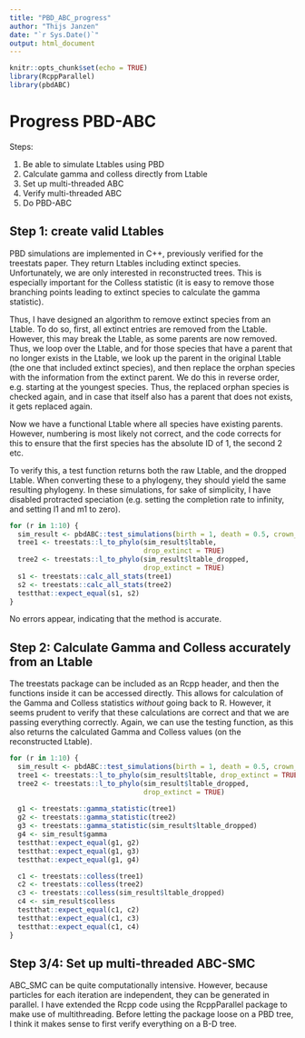 ```yaml
---
title: "PBD_ABC_progress"
author: "Thijs Janzen"
date: "`r Sys.Date()`"
output: html_document
---
```


```r
knitr::opts_chunk$set(echo = TRUE)
library(RcppParallel)
library(pbdABC)
```

# Progress PBD-ABC

Steps:

1)	Be able to simulate Ltables using PBD
2)	Calculate gamma and colless directly from Ltable
3)	Set up multi-threaded ABC
4)	Verify multi-threaded ABC
5)	Do PBD-ABC

## Step 1: create valid Ltables
PBD simulations are implemented in C++, previously verified for the treestats paper. They return Ltables including extinct species. Unfortunately, we are only interested in reconstructed trees. This is especially important for the Colless statistic (it is easy to remove those branching points leading to extinct species to calculate the gamma statistic).

Thus, I have designed an algorithm to remove extinct species from an Ltable. To do so, first, all extinct entries are removed from the Ltable. However, this may break the Ltable, as some parents are now removed. 
Thus, we loop over the Ltable, and for those species that have a parent that no longer exists in the Ltable, we look up the parent in the original Ltable (the one that included extinct species), and then replace the orphan species with the information from the extinct parent. We do this in reverse order, e.g. starting at the youngest species. Thus, the replaced orphan species is checked again, and in case that itself also has a parent that does not exists, it gets replaced again.

Now we have a functional Ltable where all species have existing parents. However, numbering is most likely not correct, and the code corrects for this to ensure that the first species has the absolute ID of 1, the second 2 etc.

To verify this, a test function returns both the raw Ltable, and the dropped Ltable. When converting these to a phylogeny, they should yield the same resulting phylogeny.
In these simulations, for sake of simplicity, I have disabled protracted speciation (e.g. setting the completion rate to infinity, and setting l1 and m1 to zero).

```r

for (r in 1:10) {
  sim_result <- pbdABC::test_simulations(birth = 1, death = 0.5, crown_age = 5)
  tree1 <- treestats::l_to_phylo(sim_result$ltable,
                                 drop_extinct = TRUE)
  tree2 <- treestats::l_to_phylo(sim_result$ltable_dropped,
                                 drop_extinct = TRUE)
  s1 <- treestats::calc_all_stats(tree1)
  s2 <- treestats::calc_all_stats(tree2)
  testthat::expect_equal(s1, s2)
}
```

No errors appear, indicating that the method is accurate.

## Step 2: Calculate Gamma and Colless accurately from an Ltable

The treestats package can be included as an Rcpp header, and then the functions inside it can be accessed directly. This allows for calculation of the Gamma and Colless statistics *without* going back to R. However, it seems prudent to verify that these calculations are correct and that we are passing everything correctly. Again, we can use the testing function, as this also returns the calculated Gamma and Colless values (on the reconstructed Ltable).

```r
for (r in 1:10) {
  sim_result <- pbdABC::test_simulations(birth = 1, death = 0.5, crown_age = 5)
  tree1 <- treestats::l_to_phylo(sim_result$ltable, drop_extinct = TRUE)
  tree2 <- treestats::l_to_phylo(sim_result$ltable_dropped,
                                 drop_extinct = TRUE)
 
  g1 <- treestats::gamma_statistic(tree1)
  g2 <- treestats::gamma_statistic(tree2)
  g3 <- treestats::gamma_statistic(sim_result$ltable_dropped)
  g4 <- sim_result$gamma
  testthat::expect_equal(g1, g2)
  testthat::expect_equal(g1, g3)
  testthat::expect_equal(g1, g4)

  c1 <- treestats::colless(tree1)
  c2 <- treestats::colless(tree2)
  c3 <- treestats::colless(sim_result$ltable_dropped)
  c4 <- sim_result$colless
  testthat::expect_equal(c1, c2)
  testthat::expect_equal(c1, c3)
  testthat::expect_equal(c1, c4)
}
```

## Step 3/4: Set up multi-threaded ABC-SMC

ABC_SMC can be quite computationally intensive. However, because particles for each iteration are independent, they can be generated in parallel. I have extended the Rcpp code using the RcppParallel package to make use of multithreading. Before letting the package loose on a PBD tree, I think it makes sense to first verify everything on a B-D tree.



 

